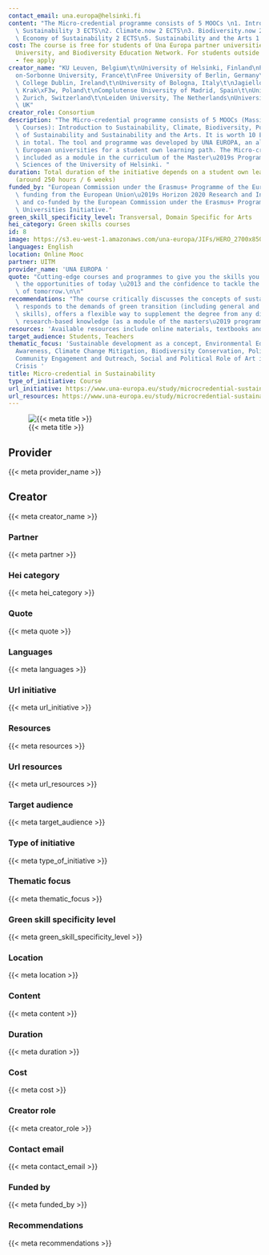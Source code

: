 ```yaml
---
contact_email: una.europa@helsinki.fi
content: "The Micro-credential programme consists of 5 MOOCs \n1. Introduction to\
  \ Sustainability 3 ECTS\n2. Climate.now 2 ECTS\n3. Biodiversity.now 2 ECTS\n4. Political\
  \ Economy of Sustainability 2 ECTS\n5. Sustainability and the Arts 1 ECTS\n\n\n"
cost: The course is free for students of Una Europa partner universities, Climate
  University, and Biodiversity Education Network. For students outside these institutions
  - fee apply
creator_name: "KU Leuven, Belgium\t\nUniversity of Helsinki, Finland\nParis 1 Panth\xE9\
  on-Sorbonne University, France\t\nFree University of Berlin, Germany\t\nUniversity\
  \ College Dublin, Ireland\t\nUniversity of Bologna, Italy\t\nJagiellonian University,\
  \ Krak\xF3w, Poland\t\nComplutense University of Madrid, Spain\t\nUniversity of\
  \ Zurich, Switzerland\t\nLeiden University, The Netherlands\nUniversity of Edinburgh,\
  \ UK"
creator_role: Consortium
description: "The Micro-credential programme consists of 5 MOOCs (Massive Open Online\
  \ Courses): Introduction to Sustainability, Climate, Biodiversity, Political Economy\
  \ of Sustainability and Sustainability and the Arts. It is worth 10 ECTS credits\
  \ in total. The tool and programme was developed by UNA EUROPA, an alliance of 11\
  \ European universities for a student own learning path. The Micro-credential is\
  \ included as a module in the curriculum of the Master\u2019s Programme for Atmospheric\
  \ Sciences of the University of Helsinki. "
duration: Total duration of the initiative depends on a student own learning path
  (around 250 hours / 6 weeks)
funded_by: "European Commission under the Erasmus+ Programme of the European Union;\
  \ funding from the European Union\u2019s Horizon 2020 Research and Innovation Programme\
  \ and co-funded by the European Commission under the Erasmus+ Programme's European\
  \ Universities Initiative."
green_skill_specificity_level: Transversal, Domain Specific for Arts
hei_category: Green skills courses
id: 8
image: https://s3.eu-west-1.amazonaws.com/una-europa/JIFs/HERO_2700x850px_PLANE_background_2_org-1_2022-10-28-112855_zpqd.png?auto=format&crop=focalpoint&domain=unaeuropa.imgix.net&fit=crop&w=500&h=333&q=82&fm=png&fp-x=0.5&fp-y=0.5&ixlib=php-2.1.1
languages: English
location: Online Mooc
partner: UITM
provider_name: 'UNA EUROPA '
quote: "Cutting-edge courses and programmes to give you the skills you need to embrace\
  \ the opportunities of today \u2013 and the confidence to tackle the challenges\
  \ of tomorrow.\n\n"
recommendations: "The course critically discusses the concepts of sustainability,\
  \ responds to the demands of green transition (including general and transversal\
  \ skills), offers a flexible way to supplement the degree from any discipline with\
  \ research-based knowledge (as a module of the masters\u2019 programme). "
resources: 'Available resources include online materials, textbooks and engaging exercises. '
target_audience: Students, Teachers
thematic_focus: 'Sustainable development as a concept, Environmental Education and
  Awareness, Climate Change Mitigation, Biodiversity Conservation, Policy and Governance,
  Community Engagement and Outreach, Social and Political Role of Art in the Ecological
  Crisis '
title: Micro-credential in Sustainability
type_of_initiative: Course
url_initiative: https://www.una-europa.eu/study/microcredential-sustainability#content
url_resources: https://www.una-europa.eu/study/microcredential-sustainability/courses#content
---
```


![{{< meta title >}}]({{< meta image >}})

## Provider

{{< meta provider_name >}}

## Creator

{{< meta creator_name >}}

### Partner

{{< meta partner >}}

### Hei category

{{< meta hei_category >}}

### Quote

{{< meta quote >}}

### Languages

{{< meta languages >}}

### Url initiative

{{< meta url_initiative >}}

### Resources

{{< meta resources >}}

### Url resources

{{< meta url_resources >}}

### Target audience

{{< meta target_audience >}}

### Type of initiative

{{< meta type_of_initiative >}}

### Thematic focus

{{< meta thematic_focus >}}

### Green skill specificity level

{{< meta green_skill_specificity_level >}}

### Location

{{< meta location >}}

### Content

{{< meta content >}}

### Duration

{{< meta duration >}}

### Cost

{{< meta cost >}}

### Creator role

{{< meta creator_role >}}

### Contact email

{{< meta contact_email >}}

### Funded by

{{< meta funded_by >}}

### Recommendations

{{< meta recommendations >}}

